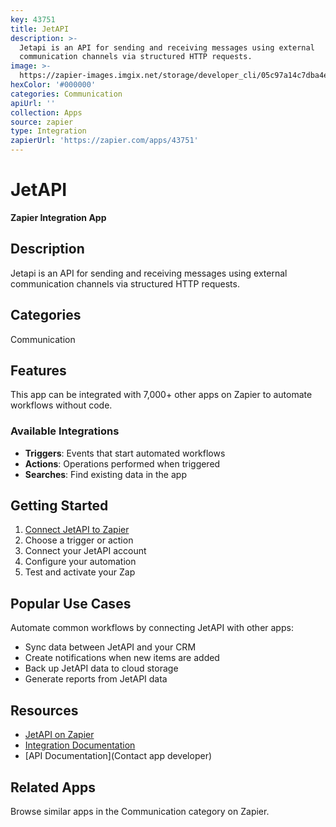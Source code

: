 ```yaml
---
key: 43751
title: JetAPI
description: >-
  Jetapi is an API for sending and receiving messages using external
  communication channels via structured HTTP requests.
image: >-
  https://zapier-images.imgix.net/storage/developer_cli/05c97a14c7dba4e4862b83dd140b5e90.png?auto=format%2Ccompress&ixlib=python-3.0.0&q=50
hexColor: '#000000'
categories: Communication
apiUrl: ''
collection: Apps
source: zapier
type: Integration
zapierUrl: 'https://zapier.com/apps/43751'
---
```

# JetAPI

**Zapier Integration App**

## Description

Jetapi is an API for sending and receiving messages using external communication channels via structured HTTP requests.

## Categories

Communication

## Features

This app can be integrated with 7,000+ other apps on Zapier to automate workflows without code.

### Available Integrations

- **Triggers**: Events that start automated workflows
- **Actions**: Operations performed when triggered
- **Searches**: Find existing data in the app

## Getting Started

1. [Connect JetAPI to Zapier](https://zapier.com/apps/43751)
2. Choose a trigger or action
3. Connect your JetAPI account
4. Configure your automation
5. Test and activate your Zap

## Popular Use Cases

Automate common workflows by connecting JetAPI with other apps:

- Sync data between JetAPI and your CRM
- Create notifications when new items are added
- Back up JetAPI data to cloud storage
- Generate reports from JetAPI data

## Resources

- [JetAPI on Zapier](https://zapier.com/apps/43751)
- [Integration Documentation](https://zapier.com/apps/43751/integrations)
- [API Documentation](Contact app developer)

## Related Apps

Browse similar apps in the Communication category on Zapier.
